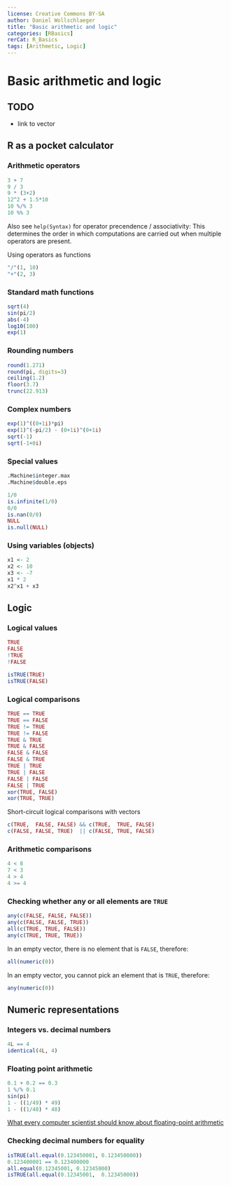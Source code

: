 ```yaml
---
license: Creative Commons BY-SA
author: Daniel Wollschlaeger
title: "Basic arithmetic and logic"
categories: [RBasics]
rerCat: R_Basics
tags: [Arithmetic, Logic]
---
```


Basic arithmetic and logic
=========================

TODO
-------------------------

 - link to vector

R as a pocket calculator
-------------------------

### Arithmetic operators

```r
3 + 7
9 / 3
9 * (3+2)
12^2 + 1.5*10
10 %/% 3
10 %% 3
```

Also see `help(Syntax)` for operator precendence / associativity: This determines the order in which computations are carried out when multiple operators are present.

Using operators as functions

```r
"/"(1, 10)
"+"(2, 3)
```

### Standard math functions

```r
sqrt(4)
sin(pi/2)
abs(-4)
log10(100)
exp(1)
```

### Rounding numbers

```r
round(1.271)
round(pi, digits=3)
ceiling(1.2)
floor(3.7)
trunc(22.913)
```

### Complex numbers

```r
exp(1)^((0+1i)*pi)
exp(1)^(-pi/2) - (0+1i)^(0+1i)
sqrt(-1)
sqrt(-1+0i)
```

### Special values

```r
.Machine$integer.max
.Machine$double.eps
```

```r
1/0
is.infinite(1/0)
0/0
is.nan(0/0)
NULL
is.null(NULL)
```

### Using variables (objects)

```r
x1 <- 2
x2 <- 10
x3 <- -7
x1 * 2
x2^x1 + x3
```

Logic
-------------------------

### Logical values

```r
TRUE
FALSE
!TRUE
!FALSE
```

```r
isTRUE(TRUE)
isTRUE(FALSE)
```

### Logical comparisons

```r
TRUE == TRUE
TRUE == FALSE
TRUE != TRUE
TRUE != FALSE
TRUE & TRUE
TRUE & FALSE
FALSE & FALSE
FALSE & TRUE
TRUE | TRUE
TRUE | FALSE
FALSE | FALSE
FALSE | TRUE
xor(TRUE, FALSE)
xor(TRUE, TRUE)
```

Short-circuit logical comparisons with vectors

```r
c(TRUE,  FALSE, FALSE) && c(TRUE,  TRUE, FALSE)
c(FALSE, FALSE, TRUE)  || c(FALSE, TRUE, FALSE)
```

### Arithmetic comparisons

```r
4 < 8
7 < 3
4 > 4
4 >= 4
```

### Checking whether any or all elements are `TRUE`

```r
any(c(FALSE, FALSE, FALSE))
any(c(FALSE, FALSE, TRUE))
all(c(TRUE, TRUE, FALSE))
any(c(TRUE, TRUE, TRUE))
```

In an empty vector, there is no element that is `FALSE`, therefore:

```r
all(numeric(0))
```

In an empty vector, you cannot pick an element that is `TRUE`, therefore:

```r
any(numeric(0))
```

Numeric representations
-------------------------

### Integers vs. decimal numbers

```r
4L == 4
identical(4L, 4)
```

### Floating point arithmetic

```r
0.1 + 0.2 == 0.3
1 %/% 0.1
sin(pi)
1 - ((1/49) * 49)
1 - ((1/48) * 48)
```

[What every computer scientist should know about floating-point arithmetic](http://docs.sun.com/source/806-3568/ncg_goldberg.html)

### Checking decimal numbers for equality

```r
isTRUE(all.equal(0.123450001, 0.123450000))
0.123400001 == 0.123400000
all.equal(0.12345001, 0.12345000)
isTRUE(all.equal(0.12345001,  0.12345000))
```
